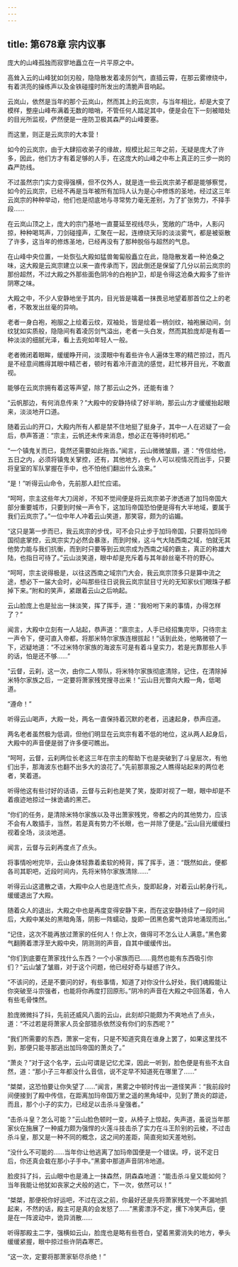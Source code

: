```yaml
---
---
---
```

title: 第678章 宗内议事
---



庞大的山峰孤独而寂寥地矗立在一片平原之中。

高耸入云的山峰犹如剑刃般，隐隐散发着凌厉剑气，直插云霄，在那云雾缭绕中，有着洪亮的操练声以及金铁碰撞时所发出的清脆声音响起。

云岚山，依然是当年的那个云岚山，然而其上的云岚宗，与当年相比，却是大变了模样，整座山峰布满着无数的暗哨，不管任何人踏足其中，便是会在下一刻被暗处的目光所监视，俨然便是一座防卫极其森严的山峰要塞。

而这里，则正是云岚宗的大本营！

如今的云岚宗，由于大肆招收弟子的缘故，规模比起三年之前，无疑是庞大了许多，因此，他们方才有着足够的人手，在这庞大的山峰之中布上真正的三步一岗的森严防线。

不过虽然宗门实力变得强横，但不仅外人，就是连一些云岚宗弟子都是能够察觉，如今的云岚宗，已经不再是当年被所有加玛人认为是心中修炼的圣地，经过这三年云岚宗的种种举动，他们也是彻底地与寻常势力毫无差别，为了扩张势力，不择手段……

在云岚山顶之上，庞大的宗门基地一直蔓延至视线尽头，宽敞的广场中，人影闪掠，种种喝骂声，刀剑碰撞声，汇聚在一起，连缭绕天际的淡淡雾气，都是被驱散了许多，这当年的修炼圣地，已经再没有了那种脱俗与超然的气息。

在山峰中央位置，一处恢弘大殿如猛兽匍匐般矗立在此，隐隐散发着一种沧桑之味，这大殿是云岚宗建立以来一直传承而下，因此倒还是保留了几分以前云岚宗的那份超然，不过大殿之外那些面色阴冷的白袍护卫，却是令得这沧桑大殿多了些许阴寒之味。

大殿之中，不少人安静地坐于其内，目光皆是噙着一抹畏忌地望着那首位之上的老者，不敢发出丝毫的异响。

老者一身白袍，袍服之上绘着云纹，双袖处，皆是绘着一柄剑纹，袖袍展动间，剑纹犹如实质般，隐隐间有着凌厉剑气溢出，老者一头白发，然而其脸庞却是有着一种淡淡的细腻光泽，看上去宛如年轻人一般。

老者微闭着眼眸，缓缓睁开间，淡漠眼中有着些许令人遍体生寒的精芒掠过，而凡是不经意间瞧得其眼中精芒者，顿时有着冷汗直流的感觉，赶忙移开目光，不敢直视。

能够在云岚宗拥有着这等声望，除了那云山之外，还能有谁？

“云帆那边，有何消息传来？”大殿中的安静持续了好半晌，那云山方才缓缓抬起眼来，淡淡地开口道。

随着云山的开口，大殿内所有人都是禁不住地挺了挺身子，其中一人在迟疑了一会后，恭声答道：“宗主，云帆还未传来消息，想必正在等待时机吧。”

“一个镇鬼关而已，竟然还需要如此拖沓。”闻言，云山微微皱眉，道：“传信给他，五日之内，必须将镇鬼关掌控，还有，其他地方，也令人可以视情况而出手，只要将皇室的军队掌握在手中，也不怕他们翻出什么浪来。”

“是！”听得云山命令，先前那人赶忙应诺。

“呵呵，宗主这些年大刀阔斧，不知不觉间便是将云岚宗弟子渗透进了加玛帝国大部分重要城市，只要到时候一声令下，这加玛帝国恐怕便是得有大半地域，要属于我们云岚宗了。”一位中年人冲着云山笑道，那笑容，颇为的谄媚。

“这只是第一步而已，我云岚宗的步伐，可不会只止步于加玛帝国，只要将加玛帝国彻底掌控，云岚宗实力必然会暴涨，而到时候，这斗气大陆西南之域，怕就无其他势力能与我们抗衡，而到时只要等到云岚宗成为西南之域的霸主，真正的称雄大陆，也指日可待了。”云山淡笑道，眼中却是充斥着与其年龄丝毫不符的野心。

“呵呵，宗主说得极是，以往这西南之域宗门大会，我云岚宗顶多只是算中流之途，想必下一届大会时，必叫那些往日说我云岚宗鼠目寸光的无知家伙们眼珠子都掉下来。”附和的笑声，紧跟着云山之后响起。

云山脸庞上也是扯出一抹淡笑，挥了挥手，道：“我吩咐下来的事情，办得怎样了？”

闻言，大殿中立刻有一人站起，恭声道：“禀宗主，人手已经招集完毕，只待宗主一声令下，便可直入帝都，将那米特尔家族连根拔起！”话到此处，他略微顿了一下，迟疑地道：“不过米特尔家族的海波东可是有着斗皇实力，若是光靠那些人手的话，怕是还不够……”

“云督，云刹，这一次，由你二人带队，将米特尔家族彻底清除，记住，在清除掉米特尔家族之后，一定要将萧家残党搜寻出来！”云山目光瞥向大殿一角，低喝道。

“遵命！”

听得云山喝声，大殿一处，两名一直保持着沉默的老者，迅速起身，恭声应道。

两名老者虽然极为低调，但他们明显在云岚宗有着不低的地位，这从两人起身后，大殿中的声音便是弱了许多便可瞧出。

“呵呵，云督，云刹两位长老这三年在宗主的帮助下也是突破到了斗皇层次，有他们出手，那海波东也翻不出多大的浪花了。”先前那禀报之人瞧得站起来的两位老者，笑着道。

听得他这有些讨好的话语，云督与云刹也是笑了笑，旋即对视了一眼，眼中却是不着痕迹地掠过一抹诡谲的黑芒。

“你们的任务，是清除米特尔家族以及寻出萧家残党，帝都之内的其他势力，应该不会有人敢插手，当然，若是真有势力不长眼，也一并除了便是。”云山目光缓缓扫视着全场，淡淡地道。

闻言，云督与云刹再度点了点头。

将事情吩咐完毕，云山身体轻靠着柔软的椅背，挥了挥手，道：“既然如此，便都各司其职吧，近段时间内，先将米特尔家族清除……”

听得云山这遣散之语，大殿中众人也是连忙点头，旋即起身，对着云山躬身行礼，缓缓退出了大殿。

随着众人的退出，大殿之中也是再度变得安静下来，而在这安静持续了一段时间后，大殿中某处的黑暗角落，阴影一阵蠕动，旋即一团黑色雾气诡异地涌现而出。”

“记住，这次不能再放过萧家的任何人！你上次，做得可不怎么让人满意。”黑色雾气翻腾着漂浮至大殿中央，阴测测的声音，自其中缓缓传出。

“你们到底要在萧家找什么东西？一个小家族而已……竟然也能有东西吸引你们？”云山皱了皱眉，对于这个问题，他已经好奇与疑惑了许久。

“不该问的，还是不要问的好，有些事情，知道了对你没什么好处，我们魂殿能让你突破至斗宗强者，也能将你再度打回原形。”阴冷的声音在大殿之中回荡着，令人有些毛骨悚然。

脸庞微微抖了抖，先前还威风八面的云山，此刻却只能颇为不爽地点了点头，道：“不过若是将萧家人员全部猎杀依然没有你们的东西呢？”

“我们所需要的东西，萧家一定有，只是不知道究竟在谁身上罢了，如果这里找不到，那便只能寻那逃出加玛帝国的萧炎了。”

“萧炎？”对于这个名字，云山可谓是记忆尤深，因此一听到，脸色便是有些不太自然，道：“那小子三年都没什么音信，说不定早不知道死在哪里了……”

“桀桀，这恐怕要让你失望了……”闻言，黑雾之中顿时传出一道怪笑声：“我前段时间便接到了殿中传信，在距离加玛帝国万里之遥的黑角域中，见到了萧炎的踪迹，而且，那个小子的实力，已经足以击杀斗皇强者。”

“击杀斗皇？怎么可能？”云山脸色顿时一变，从椅子上惊起，失声道，虽说当年那家伙在施展了一种威力颇为强悍的火莲斗技击杀了实力在斗王阶别的云棱，不过击杀斗皇，那又是一种不同的概念，这之间的差距，简直宛如天差地别。

“没什么不可能的……当年你让他逃离了加玛帝国便是一个错误。哼，说不定日后，你还真会栽在那小子手中。”黑雾中那道声音阴冷地道。

脸皮抖了抖，云山眼中也是涌上一抹森然，阴森森地道：“能击杀斗皇又能如何？当年我能让他犹如丧家之犬般的逃亡，下一次，依然可以！”

“桀桀，那便祝你好运吧，不过在这之前，你最好还是先将萧家残党一个不漏地抓起来，不然的话，殿主可是真的会发怒了……”黑雾漂浮不定，摞下冷笑声后，便是在一阵波动中，诡异消散……

听得那殿主二字，强横如云山，脸庞也是略有些苍白，望着黑雾消失的地方，拳头缓缓紧握，眼中掠过些许阴森寒芒。

“这一次，定要将那萧家斩尽杀绝！”